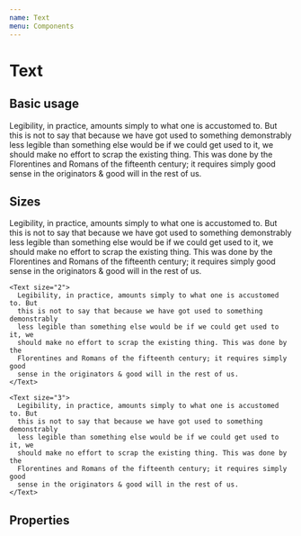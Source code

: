 ```yaml
---
name: Text
menu: Components
---
```



# Text

## Basic usage

<Playground>
  <Text>
    Legibility, in practice, amounts simply to what one is accustomed to. But
    this is not to say that because we have got used to something demonstrably
    less legible than something else would be if we could get used to it, we
    should make no effort to scrap the existing thing. This was done by the
    Florentines and Romans of the fifteenth century; it requires simply good
    sense in the originators & good will in the rest of us.
  </Text>
</Playground>

## Sizes

<Playground>
  <Stack>
    <Text size="1">
      Legibility, in practice, amounts simply to what one is accustomed to. But
      this is not to say that because we have got used to something demonstrably
      less legible than something else would be if we could get used to it, we
      should make no effort to scrap the existing thing. This was done by the
      Florentines and Romans of the fifteenth century; it requires simply good
      sense in the originators & good will in the rest of us.
    </Text>

    <Text size="2">
      Legibility, in practice, amounts simply to what one is accustomed to. But
      this is not to say that because we have got used to something demonstrably
      less legible than something else would be if we could get used to it, we
      should make no effort to scrap the existing thing. This was done by the
      Florentines and Romans of the fifteenth century; it requires simply good
      sense in the originators & good will in the rest of us.
    </Text>

    <Text size="3">
      Legibility, in practice, amounts simply to what one is accustomed to. But
      this is not to say that because we have got used to something demonstrably
      less legible than something else would be if we could get used to it, we
      should make no effort to scrap the existing thing. This was done by the
      Florentines and Romans of the fifteenth century; it requires simply good
      sense in the originators & good will in the rest of us.
    </Text>
  </Stack>
</Playground>

## Properties

<Props of={Text} />
